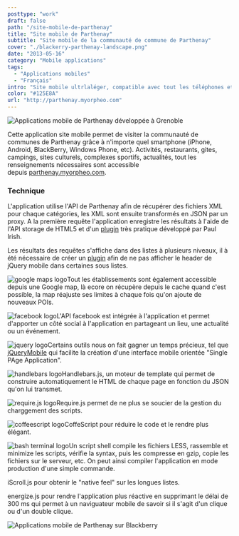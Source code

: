 ```yaml
---
posttype: "work"
draft: false
path: "/site-mobile-de-parthenay"
title: "Site mobile de Parthenay"
subtitle: "Site mobile de la communauté de commune de Parthenay"
cover: "./blackerry-parthenay-landscape.png"
date: "2013-05-16"
category: "Mobile applications"
tags: 
  - "Applications mobiles"
  - "Français"
intro: "Site mobile ultrlaléger, compatible avec tout les téléphones et tablettes. Look & feel natif, toolbars, page swipe, etc."
color: "#125E8A"
url: "http://parthenay.myorpheo.com"
---
```


![Applications mobile de Parthenay développée à Grenoble](./blackerry-parthenay-landscape.jpg)

Cette application site mobile permet de visiter la communauté de communes de Parthenay grâce à n'importe quel smartphone (iPhone, Android, BlackBerry, Windows Phone, etc). Activités, restaurants, gites, campings, sites culturels, complexes sportifs, actualités, tout les renseignements nécessaires sont accessible depuis [parthenay.myorpheo.com](http://parthenay.myorpheo.com/pages/).

### Technique

L'application utilise l'API de Parthenay afin de récupérer des fichiers XML pour chaque catégories, les XML sont ensuite transformés en JSON par un proxy. A la première requête l'application enregistre les résultats à l'aide de l'API storage de HTML5 et d'un [plugin](https://github.com/paulirish/jquery-ajax-localstorage-cache) très pratique développé par Paul Irish.

Les résultats des requêtes s'affiche dans des listes à plusieurs niveaux, il à été nécessaire de créer un [plugin](https://github.com/gaelbillon/jquery-mobile---no-headers-in-nested-sublists) afin de ne pas afficher le header de jQuery mobile dans certaines sous listes.

![google maps logo](./maps.jpg)Tout les établissements sont également accessible depuis une Google map, là ecore on récupère depuis le cache quand c'est possible, la map réajuste ses limites à chaque fois qu'on ajoute de nouveaux POIs.  

![facebook logo](./facebook_logo_detail.jpg)L'API facebook est intégrée à l'application et permet d'apporter un côté social à l'application en partageant un lieu, une actualité ou un événement.  

![jquery logo](./jquery-logo.jpg)Certains outils nous on fait gagner un temps précieux, tel que [jQueryMobile](https://jquerymobile.com/) qui facilite la création d'une interface mobile orientée "Single PAge Application".  

![handlebars logo](./handlebars_logo-1.jpg)Handlebars.js, un moteur de template qui permet de construire automatiquement le HTML de chaque page en fonction du JSON qu'on lui transmet.  

![require.js logo](./require.jpg)Require.js permet de ne plus se soucier de la gestion du charggement des scripts.  

![coffeescript logo](./coffeescript_logo-553d0e0b9fc0a816ef444280eeabc84d.jpg)CoffeScript pour réduire le code et le rendre plus élégant.  

![bash terminal logo](./bash.png)Un script shell compile les fichiers LESS, rassemble et minimize les scripts, vérifie la syntax, puis les compresse en gzip, copie les fichiers sur le serveur, etc. On peut ainsi compiler l'application en mode production d'une simple commande.  

iScroll.js pour obtenir le "native feel" sur les longues listes.

energize.js pour rendre l'application plus réactive en supprimant le délai de 300 ms qui permet à un naviguateur mobile de savoir si il s'agit d'un clique ou d'un double clique.

![Applications mobile de Parthenay sur Blackberry](./blackerry-parthenay.jpg)